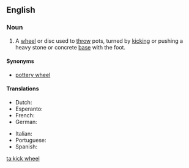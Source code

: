 ==English==

===Noun===
{{en-noun|kick wheels}}

# {{context|ceramics|lang=en}} A [[wheel]] or disc used to [[throw]] pots, turned by [[kick]]ing or pushing a heavy stone or concrete [[base]] with the foot.

====Synonyms====
* [[pottery wheel]]

====Translations====
{{trans-top|A wheel or disc used to throw pots, turned by kicking or pushing a heavy stone or concrete base with the foot}}
* Dutch: {{t|nl|pottenbakkersschijf|f}}
* Esperanto: {{t|eo|potfarilo}}
* French: {{t|fr|tour de potier|m}}
* German: {{t|de|Töpferscheibe|f}}
{{trans-mid}}
* Italian: {{t|it|abile vasaio|m}}
* Portuguese: {{t|pt|torno de oleiro|m}}
* Spanish: {{t|es|torno alfarero|m}}
{{trans-bottom}}

[[ta:kick wheel]]